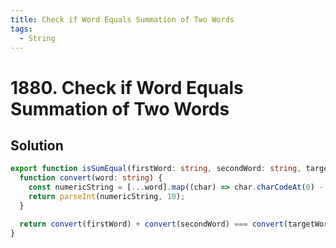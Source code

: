 ```yaml
---
title: Check if Word Equals Summation of Two Words
tags:
  - String
---
```


# 1880. Check if Word Equals Summation of Two Words

<Badges>
  <LevelBadge level="easy" />
  <TopicBadge name="String" slug="string" />
</Badges>

## Solution

```typescript filename="solution.ts" copy
export function isSumEqual(firstWord: string, secondWord: string, targetWord: string): boolean {
  function convert(word: string) {
    const numericString = [...word].map((char) => char.charCodeAt(0) - 'a'.charCodeAt(0)).join('');
    return parseInt(numericString, 10);
  }

  return convert(firstWord) + convert(secondWord) === convert(targetWord);
}
```

<ProblemLink
  codingSite="leetcode"
  href="https://leetcode.com/problems/check-if-word-equals-summation-of-two-words"
  title="Check if Word Equals Summation of Two Words"
/>
